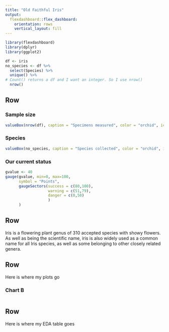 ```yaml
---
title: "Old Faithful Iris"
output: 
  flexdashboard::flex_dashboard:
    orientation: rows
    vertical_layout: fill
---
```


```r
library(flexdashboard)
library(dplyr)
library(ggplot2)
```

```r
df <- iris
no_species <- df %>%
  select(Species) %>%
  unique() %>%
# Count() returns a df and I want an integer. So I use nrow()
  nrow()
```

Row {data-height=100}
-----------------------------------------------------------------------
### Sample size

```r
valueBox(nrow(df), caption = "Specimens measured", color = "orchid", icon = "ion-ios-flower")
```

### Species

```r
valueBox(no_species, caption = "Species collected", color = "orchid", icon = "fa-solid fa-heart")
```

### Our current status

``` r
gvalue <- 40
gauge(gvalue, min=0, max=100, 
      symbol = "Points", 
      gaugeSectors(success = c(80,100),
                   warning = c(51,79), 
                   danger = c(0,50)
                   )
      )
```

Row {data-height=100}
-----------------------------------------------------------------------
Iris is a flowering plant genus of 310 accepted species with showy flowers. As well as being the scientific name, iris is also widely used as a common name for all Iris species, as well as some belonging to other closely related genera.


Row {data-height=350}
-----------------------------------------------------------------------

Here is where my plots go

### Chart B

```r

```

Row {data-height=350}
-------------------------------------

Here is where my EDA table goes